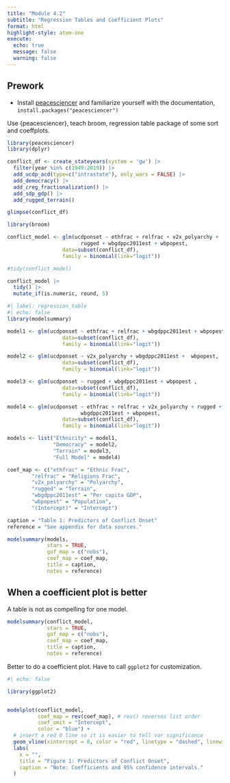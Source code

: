 ```yaml
---
title: "Module 4.2"
subtitle: "Regression Tables and Coefficient Plots"
format: html
highlight-style: atom-one
execute:
  echo: true
  message: false
  warning: false
---
```


::: callout-tip
## Prework

-   Install [peacesciencer](http://svmiller.com/peacesciencer/) and familiarize yourself with the documentation, `install.packages("peacesciencer")`
:::

Use {peacesciencer}, teach broom, regression table package of some sort and coeffplots.

```r
library(peacesciencer)
library(dplyr)

conflict_df <- create_stateyears(system = 'gw') |>
  filter(year %in% c(1949:2019)) |>
  add_ucdp_acd(type=c("intrastate"), only_wars = FALSE) |>
  add_democracy() |>
  add_creg_fractionalization() |>
  add_sdp_gdp() |>
  add_rugged_terrain()

glimpse(conflict_df)
```

```r
library(broom)

conflict_model <- glm(ucdponset ~ ethfrac + relfrac + v2x_polyarchy + 
                        rugged + wbgdppc2011est + wbpopest,
                  data=subset(conflict_df),
                  family = binomial(link="logit"))

#tidy(conflict_model)

conflict_model |>
  tidy() |>
  mutate_if(is.numeric, round, 5)
```

```r
#| label: regression_table
#| echo: false 
library(modelsummary)

model1 <- glm(ucdponset ~ ethfrac + relfrac + wbgdppc2011est + wbpopest,
                  data=subset(conflict_df),
                  family = binomial(link="logit"))

model2 <- glm(ucdponset ~ v2x_polyarchy + wbgdppc2011est +  wbpopest,
                  data=subset(conflict_df),
                  family = binomial(link="logit"))

model3 <- glm(ucdponset ~ rugged + wbgdppc2011est + wbpopest ,
                  data=subset(conflict_df),
                  family = binomial(link="logit"))

model4 <- glm(ucdponset ~ ethfrac + relfrac + v2x_polyarchy + rugged +
                        wbgdppc2011est + wbpopest,
                  data=subset(conflict_df),
                  family = binomial(link="logit"))

models <- list("Ethnicity" = model1, 
               "Democracy" = model2, 
               "Terrain" = model3, 
               "Full Model" = model4)

coef_map <- c("ethfrac" = "Ethnic Frac", 
        "relfrac" = "Religions Frac",
        "v2x_polyarchy" = "Polyarchy",
        "rugged" = "Terrain",
        "wbgdppc2011est" = "Per capita GDP",
        "wbpopest" = "Population",
        "(Intercept)" = "Intercept")

caption = "Table 1: Predictors of Conflict Onset"
reference = "See appendix for data sources."

modelsummary(models, 
             stars = TRUE,  
             gof_map = c("nobs"), 
             coef_map = coef_map,
             title = caption, 
             notes = reference)
```

## When a coefficient plot is better

A table is not as compelling for one model.

```r
modelsummary(conflict_model, 
             stars = TRUE,  
             gof_map = c("nobs"),
             coef_map = coef_map,
             title = caption, 
             notes = reference)

```

Better to do a coefficient plot. Have to call `ggplot2` for customization.

```r
#| echo: false

library(ggplot2)


modelplot(conflict_model, 
          coef_map = rev(coef_map), # rev() reverses list order
          coef_omit = "Intercept", 
          color = "blue") +
  # insert a red 0 line so it is easier to tell var significance
  geom_vline(xintercept = 0, color = "red", linetype = "dashed", linewidth = .75)
  labs(
    x = "",
    title = "Figure 1: Predictors of Conflict Onset",
    caption = "Note: Coefficients and 95% confidence intervals."
  ) 
```
